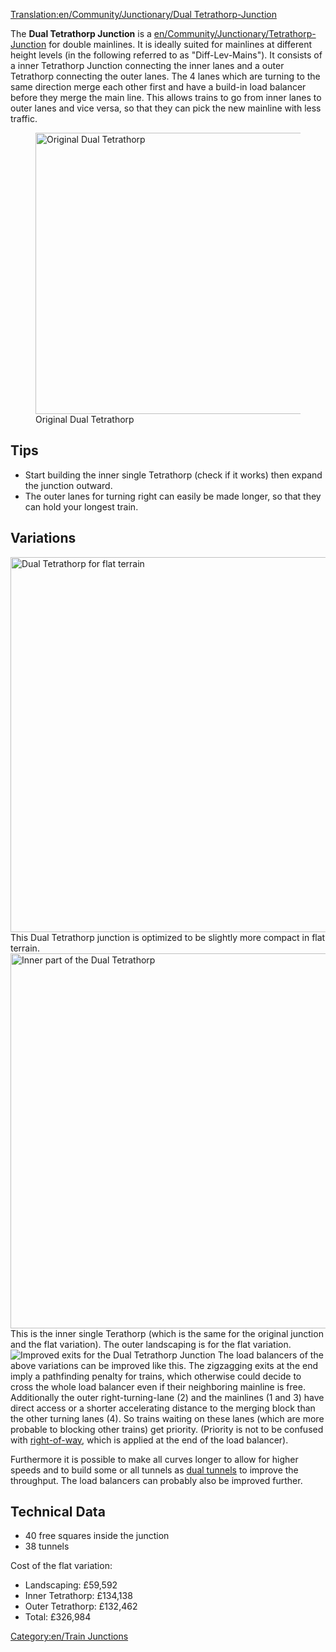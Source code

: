 [[Translation:en/Community/Junctionary/Dual Tetrathorp-Junction]]

{{en/junctionsmenu}}
The '''Dual Tetrathorp Junction''' is a [[en/Community/Junctionary/Tetrathorp-Junction]] for double mainlines. It is ideally suited for mainlines at different height levels (in the following referred to as "Diff-Lev-Mains"). It consists of a inner Tetrathorp Junction connecting the inner lanes and a outer Tetrathorp connecting the outer lanes. The 4 lanes which are turning to the same direction merge each other first and have a build-in load balancer before they merge the main line. This allows trains to go from inner lanes to outer lanes and vice versa, so that they can pick the new mainline with less traffic.

[[File:en/Dual Ttj orig.png|none|thumb|450px|Original Dual Tetrathorp]]

{{en/Junction Criteria|About £330,000|3|1|0|1,5|1|1|1|1|0|0|0||Broken down trains only affect the one track.|
* Can handle many trains at a time.
* Requires the [[en/Archive/Manual/Settings/Build on slopes|building on slopes]] patch to be enabled.
* Clearly structured, therefore probably easier to remember and to build than equally big junctions.
* Modular design: You can build the inner lanes first, with only little more space than the single [[en/Community/Junctionary/Tetrathorp-Junction]] and add the outer lanes later.
}}

==Tips==
* Start building the inner single Tetrathorp (check if it works) then expand the junction outward.
* The outer lanes for turning right can easily be made longer, so that they can hold your longest train.

==Variations==
[[File:en/Dual Ttj flat.png|none|thumb|600px|Dual Tetrathorp for flat terrain]]
This Dual Tetrathorp junction is optimized to be slightly more compact in flat terrain.
[[File:en/Dual Ttj part.png|none|thumb|600px|Inner part of the Dual Tetrathorp]]
This is the inner single Terathorp (which is the same for the original junction and the flat variation). The outer landscaping is for the flat variation.
[[File:en/Dual Ttj exits.png|none|frame|Improved exits for the Dual Tetrathorp Junction]]
The load balancers of the above variations can be improved like this. The zigzagging exits at the end imply a pathfinding penalty for trains, which otherwise could decide to cross the whole load balancer even if their neighboring mainline is free. Additionally the outer right-turning-lane (2) and the mainlines (1 and 3) have direct access or a shorter accelerating distance to the merging block than the other turning lanes (4). So trains waiting on these lanes (which are more probable to blocking other trains) get priority. (Priority is not to be confused with [[en/Right-of-way Merge|right-of-way]], which is applied at the end of the load balancer).

Furthermore it is possible to make all curves longer to allow for higher speeds and to build some or all tunnels as [[en/Community/Junctionary/Dual tunnels|dual tunnels]] to improve the throughput. The load balancers can probably also be improved further.

==Technical Data==
* 40 free squares inside the junction
* 38 tunnels
Cost of the flat variation:
* Landscaping: £59,592
* Inner Tetrathorp: £134,138
* Outer Tetrathorp: £132,462
* Total: £326,984

[[Category:en/Train Junctions]]